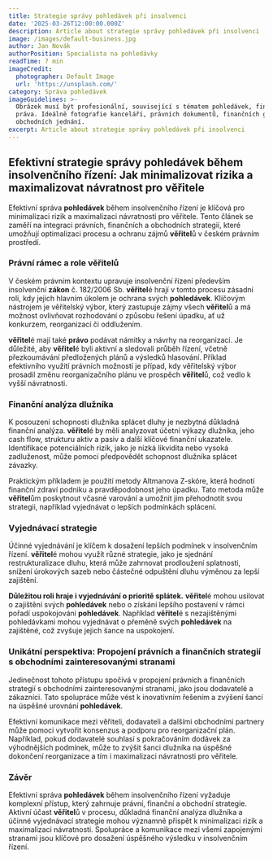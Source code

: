 ```yaml
---
title: Strategie správy pohledávek při insolvenci
date: '2025-03-26T12:00:00.000Z'
description: Article about strategie správy pohledávek při insolvenci
image: /images/default-business.jpg
author: Jan Novák
authorPosition: Specialista na pohledávky
readTime: 7 min
imageCredit:
  photographer: Default Image
  url: 'https://unsplash.com/'
category: Správa pohledávek
imageGuidelines: >-
  Obrázek musí být profesionální, související s tématem pohledávek, financí nebo
  práva. Ideálně fotografie kanceláří, právních dokumentů, finančních grafů nebo
  obchodních jednání.
excerpt: Article about strategie správy pohledávek při insolvenci
---
```

## Efektivní strategie správy **pohledávek** během insolvenčního řízení: Jak minimalizovat rizika a maximalizovat návratnost pro věřitele

Efektivní správa **pohledávek** během insolvenčního řízení je klíčová pro minimalizaci rizik a maximalizaci návratnosti pro věřitele. Tento článek se zaměří na integraci právních, finančních a obchodních strategií, které umožňují optimalizaci procesu a ochranu zájmů **věřitel**ů v českém právním prostředí.

### Právní rámec a role **věřitel**ů

V českém právním kontextu upravuje insolvenční řízení především insolvenční **zákon** č. 182/2006 Sb. **věřitel**é hrají v tomto procesu zásadní roli, kdy jejich hlavním úkolem je ochrana svých **pohledávek**. Klíčovým nástrojem je věřitelský výbor, který zastupuje zájmy všech **věřitel**ů a má možnost ovlivňovat rozhodování o způsobu řešení úpadku, ať už konkurzem, reorganizací či oddlužením.

**věřitel**é mají také **právo** podávat námitky a návrhy na reorganizaci. Je důležité, aby **věřitel**é byli aktivní a sledovali průběh řízení, včetně přezkoumávání předložených plánů a výsledků hlasování. Příklad efektivního využití právních možností je případ, kdy věřitelský výbor prosadil změnu reorganizačního plánu ve prospěch **věřitel**ů, což vedlo k vyšší návratnosti.

### Finanční analýza dlužníka

K posouzení schopnosti dlužníka splácet dluhy je nezbytná důkladná finanční analýza. **věřitel**é by měli analyzovat účetní výkazy dlužníka, jeho cash flow, strukturu aktiv a pasiv a další klíčové finanční ukazatele. Identifikace potenciálních rizik, jako je nízká likvidita nebo vysoká zadluženost, může pomoci předpovědět schopnost dlužníka splácet závazky.

Praktickým příkladem je použití metody Altmanova Z-skóre, která hodnotí finanční zdraví podniku a pravděpodobnost jeho úpadku. Tato metoda může **věřitel**ům poskytnout včasné varování a umožnit jim přehodnotit svou strategii, například vyjednávat o lepších podmínkách splácení.

### Vyjednávací strategie

Účinné vyjednávání je klíčem k dosažení lepších podmínek v insolvenčním řízení. **věřitel**é mohou využít různé strategie, jako je sjednání restrukturalizace dluhu, která může zahrnovat prodloužení splatnosti, snížení úrokových sazeb nebo částečné odpuštění dluhu výměnou za lepší zajištění.

**Důležitou roli hraje i vyjednávání o prioritě splátek.** **věřitel**é mohou usilovat o zajištění svých **pohledávek** nebo o získání lepšího postavení v rámci pořadí uspokojování **pohledávek**. Například **věřitel**é s nezajištěnými pohledávkami mohou vyjednávat o přeměně svých **pohledávek** na zajištěné, což zvyšuje jejich šance na uspokojení.

### Unikátní perspektiva: Propojení právních a finančních strategií s obchodními zainteresovanými stranami

Jedinečnost tohoto přístupu spočívá v propojení právních a finančních strategií s obchodními zainteresovanými stranami, jako jsou dodavatelé a zákazníci. Tato spolupráce může vést k inovativním řešením a zvýšení šancí na úspěšné urovnání **pohledávek**.

Efektivní komunikace mezi věřiteli, dodavateli a dalšími obchodními partnery může pomoci vytvořit konsenzus a podporu pro reorganizační plán. Například, pokud dodavatelé souhlasí s pokračováním dodávek za výhodnějších podmínek, může to zvýšit šanci dlužníka na úspěšné dokončení reorganizace a tím i maximalizaci návratnosti pro věřitele.

### Závěr

Efektivní správa **pohledávek** během insolvenčního řízení vyžaduje komplexní přístup, který zahrnuje právní, finanční a obchodní strategie. Aktivní účast **věřitel**ů v procesu, důkladná finanční analýza dlužníka a účinné vyjednávací strategie mohou významně přispět k minimalizaci rizik a maximalizaci návratnosti. Spolupráce a komunikace mezi všemi zapojenými stranami jsou klíčové pro dosažení úspěšného výsledku v insolvenčním řízení.
